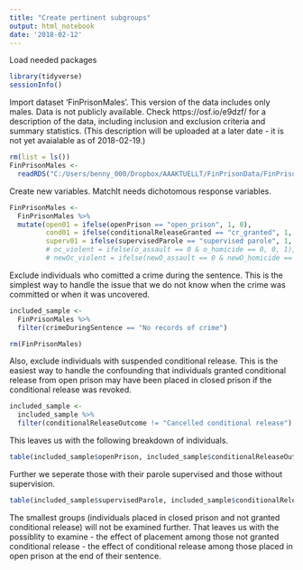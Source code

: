 ```yaml
---
title: "Create pertinent subgroups"
output: html_notebook
date: '2018-02-12'
---
```

Load needed packages

```r
library(tidyverse)
sessionInfo()
```

Import dataset 'FinPrisonMales'. This version of the data includes only males. Data is not publicly available. Check https://osf.io/e9dzf/ for a description of the data, including inclusion and exclusion criteria and summary statistics. (This description will be uploaded at a later date - it is not yet avaialable as of 2018-02-19.)

```r
rm(list = ls())
FinPrisonMales <- 
  readRDS("C:/Users/benny_000/Dropbox/AAAKTUELLT/FinPrisonData/FinPrisonMales.rds")
```


Create new variables. MatchIt needs dichotomous response variables. 

```r
FinPrisonMales <-
  FinPrisonMales %>%
  mutate(open01 = ifelse(openPrison == "open_prison", 1, 0),
         cond01 = ifelse(conditionalReleaseGranted == "cr_granted", 1, 0),
         superv01 = ifelse(supervisedParole == "supervised parole", 1, 0))
         # oc_violent = ifelse(o_assault == 0 & o_homicide == 0, 0, 1),
         # newOc_violent = ifelse(newO_assault == 0 & newO_homicide == 0, 0, 1))
```


Exclude individuals who comitted a crime during the sentence. This is the simplest way to handle the issue that we do not know when the crime was committed or when it was uncovered.

```r
included_sample <-
  FinPrisonMales %>% 
  filter(crimeDuringSentence == "No records of crime")

rm(FinPrisonMales)
```


Also, exclude individuals with suspended conditional release. This is the easiest way to handle the confounding that individuals granted conditional release from open prison may have been placed in closed prison if the conditional release was revoked.


```r
included_sample <-
  included_sample %>% 
  filter(conditionalReleaseOutcome != "Cancelled conditional release")

```

This leaves us with the following breakdown of individuals.
```r
table(included_sample$openPrison, included_sample$conditionalReleaseOutcome)
```

Further we seperate those with their parole supervised and those without supervision.

```r
table(included_sample$supervisedParole, included_sample$conditionalReleaseOutcome, included_sample$openPrison)
```

The smallest groups (individuals placed in closed prison and not granted conditional release) will not be examined further. That leaves us with the possiblity to examine 
- the effect of placement among those not granted conditional release
- the effect of conditional release among those placed in open prison at the end of their sentence.

